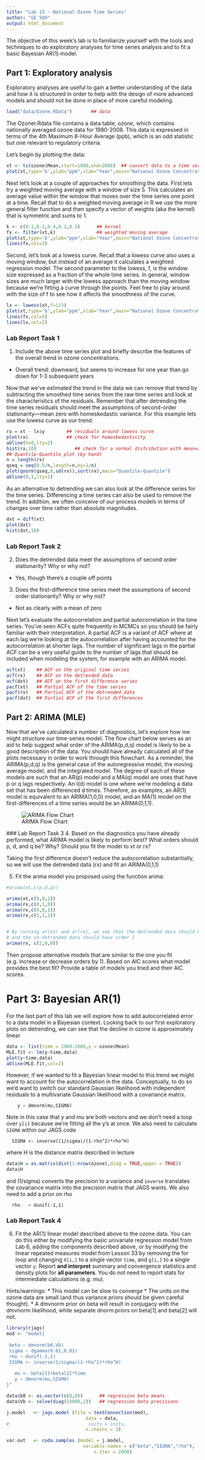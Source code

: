 ```yaml
---
title: "Lab 13 - National Ozone Time Series"
author: "GE 509"
output: html_document
---
```


The objective of this week's lab is to familiarize yourself with the tools and techniques to do exploratory analyses for time series analysis and to fit a basic Bayesian AR(1) model.

## Part 1: Exploratory analysis 

Exploratory analyses are useful to gain a better understanding of the data and how it is structured in order to help with the design of more advanced models and should not be done in place of more careful modeling. 

```r
load("data/Ozone.RData")       ## data
```

The Ozoner.Rdata file contains a data table, *ozone*, which contains nationally averaged ozone data for 1980-2008.  This data is expressed in terms of the 4th Maximum 8-Hour Average (ppb), which is an odd statistic but one relevant to regulatory criteria.

Let's begin by plotting the data:

```r
xt <- ts(ozone$Mean,start=1980,end=2008)  ## convert data to a time series object
plot(xt,type='b',ylab="ppm",xlab="Year",main="National Ozone Concentrations")

```

Next let’s look at a couple of approaches for smoothing the data.  First lets try a weighted moving average with a window of size 5.  This calculates an average value within the window that moves over the time series one point at a time.  Recall that to do a weighted moving average in R we use the more general filter function and then specify a vector of weights (aka the kernel) that is symmetric and sums to 1.

```r
k <- c(0.1,0.2,0.4,0.2,0.1)      ## kernel
fx <- filter(xt,k)               ## weighted moving average
plot(xt,type='b',ylab="ppm",xlab="Year",main="National Ozone Concentrations")
lines(fx,col=3)
```

Second, let’s look at a lowess curve.  Recall that a lowess curve also uses a moving window, but instead of an average it calculates a weighted regression model.  The second parameter to the lowess, f, is the window size expressed as a fraction of the whole time series.  In general, window sizes are much larger with the lowess approach than the moving window because we're fitting a curve through the points.  Feel free to play around with the size of f to see how it affects the smoothness of the curve.
 
```r
lx <- lowess(xt,f=1/3)
plot(xt,type='b',ylab="ppm",xlab="Year",main="National Ozone Concentrations")
lines(fx,col=3)
lines(lx,col=2)
```

### Lab Report Task 1

1.  Include the above time series plot and briefly describe the features of the overall trend in ozone concentrations.

- Overall trend: downward, but seems to increase for one year than go down for 1-3 subsequent years

Now that we've estimated the trend in the data we can remove that trend by subtracting the smoothed time series from the raw time series and look at the characteristics of the residuals.  Remember that after detrending the time series residuals should meet the assumptions of second-order stationarity—mean zero with homeskedastic variance.  For this example lets use the lowess curve as our trend.

```r
rx = xt - lx$y        ## residuals around lowess curve
plot(rx)              ## check for homoskedasticity
abline(h=0,lty=2)
hist(rx,10)              ## check for a normal distribution with mean=zero
## Quantile-Quantile plot (by hand)
n = length(rx)
qseq = seq(0.5/n,length=n,by=1/n)
plot(qnorm(qseq,0,sd(rx)),sort(rx),main="Quantile-Quantile")
abline(0,1,lty=2)
```

As an alternative to detrending we can also look at the difference series for the time series.  Differencing a time series can also be used to remove the trend.  In addition, we often conceive of our process models in terms of changes over time rather than absolute magnitudes. 
 
```r
dxt = diff(xt)
plot(dxt)
hist(dxt,10)
```

### Lab Report Task 2
2.  Does the detrended data meet the assumptions of second order stationarity? Why or why not?

- Yes, though there's a couple off points

3.	Does the first-difference time series meet the assumptions of second order stationarity?  Why or why not?

- Not as clearly with a mean of zero

Next let's evaluate the autocorrelation and partial autocorrelation in the time series.  You've seen ACFs quite frequently in MCMCs so you should be fairly familiar with their interpretation.  A partial ACF is a variant of ACF where at each lag we're looking at the autocorrelation after having accounted for the autocorrelation at shorter lags.  The number of significant lags in the partial ACF can be a very useful guide to the number of lags that should be included when modeling the system, for example with an ARIMA model.
 
```r
acf(xt)    ## ACF on the original time series
acf(rx)    ## ACF on the detrended data
acf(dxt)   ## ACF on the first difference series
pacf(xt)   ## Partial ACF of the time series
pacf(rx)   ## Partial ACF of the detrended data
pacf(dxt)  ## Partial ACF of the first differences
```
 
## Part 2: ARIMA (MLE)
 
Now that we've calculated a number of diagnostics, let’s explore how me might structure our time-series model.  The flow chart below serves as an aid to help suggest what order of the ARIMA(p,d,q) model is likely to be a good description of the data.  You should have already calculated all of the plots necessary in order to work through this flowchart.  As a reminder, the ARIMA(p,d,q) is the general case of the autoregressive model, the moving average model, and the integrated model.  The degree of each of these models are such that an AR(p) model and a MA(q) model are ones that have p or q lags respectively.  An I(d) model is one where we're modeling a data set that has been differenced d times.  Therefore, as examples, an AR(1) model is equivalent to an ARIMA(1,0,0) model, and an MA(1) model on the first-differences of a time series would be an ARIMA(0,1,1).
 
![ARIMA Flow Chart](images/ts002.jpg)
 
 ### Lab Report Task 3
4.  Based on the diagnostics you have already performed, what ARIMA model is likely to perform best? What orders should p, d, and q be? Why? Should you fit the model to xt or rx?

Taking the first difference doesn't reduce the autocorrelation substantially, so we will use the detrended data (rx) and fit an ARIMA(0,1,1) 

5.	Fit the arima model you proposed using the function arima: 
```r
#arima(xt,c(p,d,q))

arima(xt,c(0,0,1))
arima(rx,c(0,1,0))
arima(rx,c(0,0,1))
arima(rx,c(1,1,1))


# By running ar(xt) and ar(rx), we see that the detrended data should have an order 2, 
# and the un-detrended data should have order 1
arima(rx, c(2,0,0))

```
Then propose alternative models that are similar to the one you fit (e.g. increase or decrease orders by 1).  Based on AIC scores what model provides the best fit?  Provide a table of models you tried and their AIC scores.

# Part 3: Bayesian AR(1)

For the last part of this lab we will explore how to add autocorrelated error to a data model in a Bayesian context. Looking back to our first exploratory plots on detrending, we can see that the decline in ozone is approximately linear

```r
data <- list(time = 1980:2008,y = ozone$Mean)
MLE.fit <- lm(y~time,data)
plot(y~time,data)
abline(MLE.fit,col=2)
```

However, if we wanted to fit a Bayesian linear model to this trend we might want to account for the autocorrelation in the data. Conceptually, to do so we'd want to switch our standard Gaussian likelihood with independent residuals to a multivariate Gaussian likelihood with a covariance matrix. 
```
    y ~ dmnorm(mu,SIGMA)
```
Note in this case that y and mu are both vectors and we don't need a loop over `y[i]` because we're fitting all the y's at once. We also need to calculate `SIGMA` within our JAGS code
```
  SIGMA <- inverse((1/sigma)/(1-rho^2)*rho^H)
```
where H is the distance matrix described in lecture 
```r
data$H = as.matrix(dist(1:nrow(ozone),diag = TRUE,upper = TRUE))
data$H
```
and (1/sigma) converts the precision to a variance and `inverse` translates the covariance matrix into the precision matrix that JAGS wants. We also need to add a prior on rho
```
  rho   ~ dunif(-1,1)
```

### Lab Report Task 4

6. Fit the AR(1) linear model described above to the ozone data. You can do this either by modifying the basic univariate regression model from Lab 6, adding the components described above, or by modifying the linear repeated measures model from Lesson 33 by removing the for loop and changing `X[i,]` to a single vector `time`, and `g[i,]` to a single vector `y`.  Report **and interpret** summary and convergence statistics and density plots for **all parameters**. You do not need to report stats for intermediate calculations (e.g. mu). 

Hints/warnings:
* This model can be slow to converge
* The units on the ozone data are small (and thus variance priors should be given careful thought).
* A dmvnorm prior on beta will result in conjugacy with the dmvnorm likelihood, while separate dnorm priors on beta[1] and beta[2] will not.

```r
library(rjags)
mod <- "model{
 
 beta ~ dmnorm(b0,Vb)
 sigma ~ dgamma(0.01,0.01)
 rho ~ dunif(-1,1)
 SIGMA <- inverse(1/sigma/(1-rho^2)*rho^H)
 
   mu <- beta[1]+beta[2]*time
   y ~ dmnorm(mu,SIGMA)
}"

data$b0 <- as.vector(c(0,0))      ## regression beta means
data$Vb <- solve(diag(10000,2))   ## regression beta precisions

j.model   <- jags.model (file = textConnection(mod),
                             data = data,
#                             inits = inits,
                             n.chains = 3)

var.out   <- coda.samples (model = j.model,
                            variable.names = c("beta","SIGMA","rho"),
                                n.iter = 2000)

```

